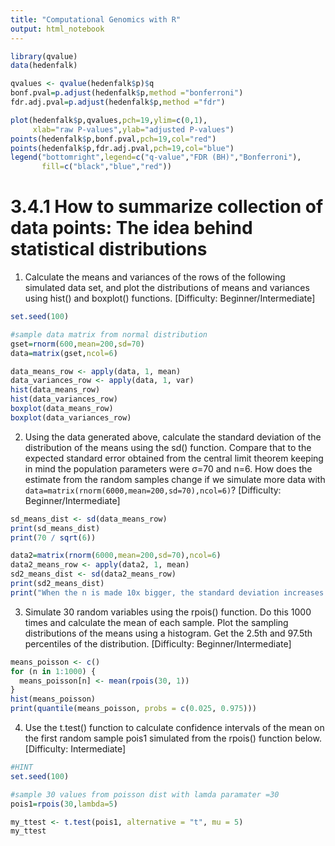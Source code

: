 ```yaml
---
title: "Computational Genomics with R"
output: html_notebook
---
```

```r
library(qvalue)
data(hedenfalk)

qvalues <- qvalue(hedenfalk$p)$q
bonf.pval=p.adjust(hedenfalk$p,method ="bonferroni")
fdr.adj.pval=p.adjust(hedenfalk$p,method ="fdr")

plot(hedenfalk$p,qvalues,pch=19,ylim=c(0,1),
     xlab="raw P-values",ylab="adjusted P-values")
points(hedenfalk$p,bonf.pval,pch=19,col="red")
points(hedenfalk$p,fdr.adj.pval,pch=19,col="blue")
legend("bottomright",legend=c("q-value","FDR (BH)","Bonferroni"),
       fill=c("black","blue","red"))
```
# 3.4.1 How to summarize collection of data points: The idea behind statistical distributions   
1. Calculate the means and variances of the rows of the following simulated data set, and plot the distributions of means and variances using hist() and boxplot() functions. [Difficulty: Beginner/Intermediate]   
```r
set.seed(100)

#sample data matrix from normal distribution
gset=rnorm(600,mean=200,sd=70)
data=matrix(gset,ncol=6)

data_means_row <- apply(data, 1, mean)
data_variances_row <- apply(data, 1, var)
hist(data_means_row)
hist(data_variances_row)
boxplot(data_means_row)
boxplot(data_variances_row)
```
2. Using the data generated above, calculate the standard deviation of the distribution of the means using the sd() function. Compare that to the expected standard error obtained from the central limit theorem keeping in mind the population parameters were σ=70 and n=6. How does the estimate from the random samples change if we simulate more data with `data=matrix(rnorm(6000,mean=200,sd=70),ncol=6)`? [Difficulty: Beginner/Intermediate]   
```r
sd_means_dist <- sd(data_means_row)
print(sd_means_dist)
print(70 / sqrt(6))

data2=matrix(rnorm(6000,mean=200,sd=70),ncol=6)
data2_means_row <- apply(data2, 1, mean)
sd2_means_dist <- sd(data2_means_row)
print(sd2_means_dist)
print("When the n is made 10x bigger, the standard deviation increases by around 0.2.")
```
3. Simulate 30 random variables using the rpois() function. Do this 1000 times and calculate the mean of each sample. Plot the sampling distributions of the means using a histogram. Get the 2.5th and 97.5th percentiles of the distribution. [Difficulty: Beginner/Intermediate]   
```r
means_poisson <- c()
for (n in 1:1000) {
  means_poisson[n] <- mean(rpois(30, 1))
}
hist(means_poisson)
print(quantile(means_poisson, probs = c(0.025, 0.975)))
```
4. Use the t.test() function to calculate confidence intervals of the mean on the first random sample pois1 simulated from the rpois() function below. [Difficulty: Intermediate]
```r
#HINT
set.seed(100)

#sample 30 values from poisson dist with lamda paramater =30
pois1=rpois(30,lambda=5)

my_ttest <- t.test(pois1, alternative = "t", mu = 5)
my_ttest
```

